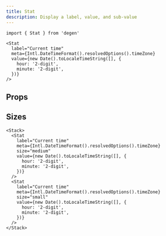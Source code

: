 ```yaml
---
title: Stat
description: Display a label, value, and sub-value
---
```


```tsx
import { Stat } from 'degen'
```

```tsx live=true expand=true
<Stat
  label="Current time"
  meta={Intl.DateTimeFormat().resolvedOptions().timeZone}
  value={new Date().toLocaleTimeString([], {
    hour: '2-digit',
    minute: '2-digit',
  })}
/>
```

## Props

<PropsTable sourceLink={sourceLink} types={types} />

## Sizes

```tsx live=true expand=true
<Stack>
  <Stat
    label="Current time"
    meta={Intl.DateTimeFormat().resolvedOptions().timeZone}
    size="medium"
    value={new Date().toLocaleTimeString([], {
      hour: '2-digit',
      minute: '2-digit',
    })}
  />
  <Stat
    label="Current time"
    meta={Intl.DateTimeFormat().resolvedOptions().timeZone}
    size="small"
    value={new Date().toLocaleTimeString([], {
      hour: '2-digit',
      minute: '2-digit',
    })}
  />
</Stack>
```
